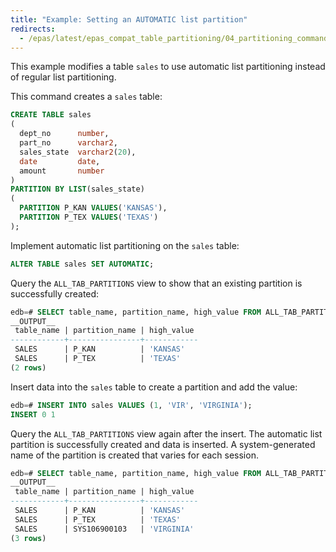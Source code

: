 ```yaml
---
title: "Example: Setting an AUTOMATIC list partition"
redirects:
  - /epas/latest/epas_compat_table_partitioning/04_partitioning_commands_compatible_with_oracle_databases/10_alter_table_set_partitioning_automatic/01_example_setting_an_automatic_list_partition/ #generated for docs/epas/reorg-role-use-case-mode
---
```


<div id="example_setting_an_automatic_list_partition" class="registered_link"></div>

This example modifies a table `sales` to use automatic list partitioning instead of regular list partitioning. 

This command creates a `sales` table:

```sql
CREATE TABLE sales
(
  dept_no      number,
  part_no      varchar2,
  sales_state  varchar2(20),
  date         date,
  amount       number
)
PARTITION BY LIST(sales_state)
(
  PARTITION P_KAN VALUES('KANSAS'),
  PARTITION P_TEX VALUES('TEXAS')
);
```

Implement automatic list partitioning on the `sales` table:

```sql
ALTER TABLE sales SET AUTOMATIC;
```

Query the `ALL_TAB_PARTITIONS` view to show that an existing partition is successfully created:

```sql
edb=# SELECT table_name, partition_name, high_value FROM ALL_TAB_PARTITIONS;
__OUTPUT__
 table_name | partition_name | high_value
------------+----------------+------------
 SALES      | P_KAN          | 'KANSAS'
 SALES      | P_TEX          | 'TEXAS'
(2 rows)
```

Insert data into the `sales` table to create a partition and add the value:

```sql
edb=# INSERT INTO sales VALUES (1, 'VIR', 'VIRGINIA');
INSERT 0 1
```

Query the `ALL_TAB_PARTITIONS` view again after the insert. The automatic list partition is successfully created and data is inserted. A system-generated name of the partition is created that varies for each session.

```sql
edb=# SELECT table_name, partition_name, high_value FROM ALL_TAB_PARTITIONS;
__OUTPUT__
 table_name | partition_name | high_value
------------+----------------+------------
 SALES      | P_KAN          | 'KANSAS'
 SALES      | P_TEX          | 'TEXAS'
 SALES      | SYS106900103   | 'VIRGINIA'
(3 rows)
```
